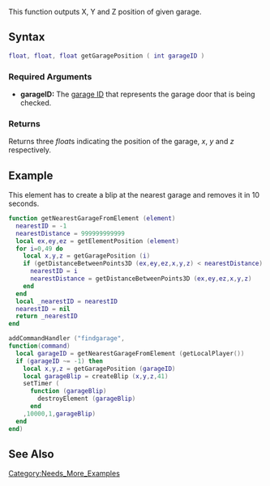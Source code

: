  
{{client function}}
This function outputs X, Y and Z position of given garage.

==Syntax== 
<syntaxhighlight lang="lua">
float, float, float getGaragePosition ( int garageID )
</syntaxhighlight> 

===Required Arguments=== 
*'''garageID:''' The [[/Garage.md|garage ID]] that represents the garage door that is being checked.

===Returns===
Returns three ''float''s indicating the position of the garage, ''x'', ''y'' and ''z'' respectively.

==Example== 
<section name="Client" class="client" show="true">
This element has to create a blip at the nearest garage and removes it in 10 seconds.
<syntaxhighlight lang="lua">
function getNearestGarageFromElement (element)
  nearestID = -1
  nearestDistance = 999999999999
  local ex,ey,ez = getElementPosition (element)
  for i=0,49 do
    local x,y,z = getGaragePosition (i)
    if (getDistanceBetweenPoints3D (ex,ey,ez,x,y,z) < nearestDistance) then
      nearestID = i
      nearestDistance = getDistanceBetweenPoints3D (ex,ey,ez,x,y,z)
    end
  end
  local _nearestID = nearestID
  nearestID = nil
  return _nearestID
end

addCommandHandler ("findgarage",
function(command)
  local garageID = getNearestGarageFromElement (getLocalPlayer())
  if (garageID ~= -1) then
    local x,y,z = getGaragePosition (garageID)
    local garageBlip = createBlip (x,y,z,41)
    setTimer (
      function (garageBlip)
        destroyElement (garageBlip)
      end
    ,10000,1,garageBlip)
  end
end)
</syntaxhighlight>
</section>

==See Also==
{{Client world functions}}
[[/Category:Needs_More_Examples.md|Category:Needs_More_Examples]]